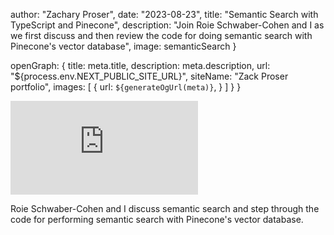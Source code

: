 


  author: "Zachary Proser",
  date: "2023-08-23",
  title: "Semantic Search with TypeScript and Pinecone",
  description: "Join Roie Schwaber-Cohen and I as we first discuss and then review the code for doing semantic search with Pinecone's vector database",
  image: semanticSearch
}

  openGraph: {
    title: meta.title,
    description: meta.description,
    url: "${process.env.NEXT_PUBLIC_SITE_URL}", 
    siteName: "Zack Proser portfolio",
    images: [
      {
        url: `${generateOgUrl(meta)}`,
      }
    ]
  }
}


<iframe 
  class="youtube-video"
  src="https://www.youtube.com/embed/4Tt4LhJ6tD8" 
  title="Semantic Search in TypeScript using Pinecone's vector database" 
  frameborder="0" 
  allow="fullscreen;">
</iframe>

Roie Schwaber-Cohen and I discuss semantic search and step through the code for performing semantic search with Pinecone's vector database.
